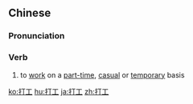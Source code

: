 ==Chinese==
{{zh-forms}}

===Pronunciation===
{{zh-pron
|m=dǎgōng
|c=daa2 gung1
|cat=v
}}

===Verb===
{{zh-verb}}

# to [[work]] on a [[part-time]], [[casual]] or [[temporary]] basis

[[ko:打工]]
[[hu:打工]]
[[ja:打工]]
[[zh:打工]]